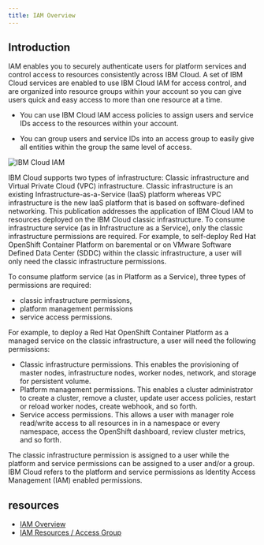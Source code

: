 ```yaml
---
title: IAM Overview
---
```



<PageDescription>

</PageDescription>

## Introduction

IAM enables you to securely authenticate users for platform services and control access to resources consistently across IBM Cloud. A set of IBM Cloud services are enabled to use IBM Cloud IAM for access control, and are organized into resource groups within your account so you can give users quick and easy access to more than one resource at a time. 

- You can use IBM Cloud IAM access policies to assign users and service IDs access to the resources within your account. 

- You can group users and service IDs into an access group to easily give all entities within the group the same level of access.

![IBM Cloud IAM](images/IAM.png)

IBM Cloud supports two types of infrastructure: Classic infrastructure and Virtual Private Cloud (VPC) infrastructure. Classic infrastructure is an existing Infrastructure-as-a-Service (IaaS)
platform whereas VPC infrastructure is the new IaaS platform that is based on software-defined networking. This publication addresses the application of IBM Cloud IAM to resources deployed
on the IBM Cloud classic infrastructure. To consume infrastructure service (as in Infrastructure as a Service), only the classic infrastructure permissions are required. For example, to self-deploy Red Hat OpenShift Container Platform on baremental or on VMware Software Defined Data Center (SDDC) within
the classic infrastructure, a user will only need the classic infrastructure permissions.

To consume platform service (as in Platform as a Service), three types of permissions are required:
- classic infrastructure permissions, 
- platform management permissions
- service access permissions. 

For example, to deploy a Red Hat OpenShift Container Platform as a managed service on the classic infrastructure, a user will need the following permissions:
- Classic infrastructure permissions. This enables the provisioning of master nodes, infrastructure nodes, worker nodes, network, and storage for persistent volume.
- Platform management permissions. This enables a cluster administrator to create a cluster, remove a cluster, update user access policies, restart or reload worker nodes, create webhook, and so forth.
- Service access permissions. This allows a user with manager role read/write access to all resources in in a namespace or every namespace, access the OpenShift dashboard, review cluster metrics, and so forth.

The classic infrastructure permission is assigned to a user while the platform and service permissions can be assigned to a user and/or a group. IBM Cloud refers to the platform and service permissions as Identity Access Management (IAM) enabled permissions.

## resources

- [IAM Overview](https://cloud.ibm.com/docs/account?topic=account-iamoverview)
- [IAM Resources / Access Group](https://cloudnativetoolkit.dev/toolkit-resources/resource-mgmt)